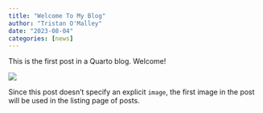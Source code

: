 ```yaml
---
title: "Welcome To My Blog"
author: "Tristan O'Malley"
date: "2023-08-04"
categories: [news]
---
```


This is the first post in a Quarto blog. Welcome!

![](thumbnail.jpg)

Since this post doesn't specify an explicit `image`, the first image in the post will be used in the listing page of posts.
